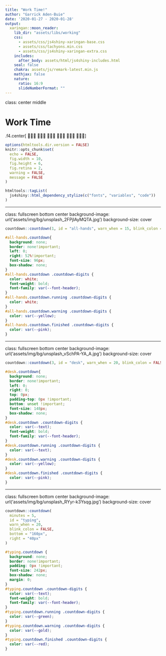 ```yaml
---
title: "Work Time!"
author: "Garrick Aden-Buie"
date: '2020-01-27 - 2020-01-28'
output:
  xaringan::moon_reader:
    lib_dir: "assets/libs/working"
    css:
      - assets/css/js4shiny-xaringan-base.css
      - assets/css/tachyons.min.css
      - assets/css/js4shiny-xaringan-extra.css
    includes:
      after_body: assets/html/js4shiny-includes.html
    seal: false
    chakra: assets/js/remark-latest.min.js
    mathjax: false
    nature:
      ratio: 16:9
      slideNumberFormat: ""
---
```


class: center middle

# Work Time

.f4.center[
&#x1F469;&#x1F3FC;&#x200D;&#x1F4BB;
&#x1F468;&#x1F3FE;&#x200D;&#x1F4BB;
&#x1F469;&#x1F3FB;&#x200D;&#x1F4BB;
&#x1F469;&#x1F3FE;&#x200D;&#x1F4BB;
&#x1F468;&#x1F3FD;&#x200D;&#x1F4BB;
&#x1F468;&#x1F3FB;&#x200D;&#x1F4BB;
]

```r
options(htmltools.dir.version = FALSE)
knitr::opts_chunk$set(
  echo = FALSE,
  fig.width = 10,
  fig.height = 6,
  fig.retina = 2,
  warning = FALSE,
  message = FALSE
)
```

```r
htmltools::tagList(
  js4shiny::html_dependency_stylize(c("fonts", "variables", "code"))
)
```

---

class: fullscreen bottom center
background-image: url('assets/img/bg/unsplash_2FPjlAyMQTA.jpg')
background-size: cover

```r
countdown::countdown(1, id = "all-hands", warn_when = 15, blink_colon = FALSE)
```

```css
#all-hands.countdown{
  background: none;
  border: none!important;
  left: 0;
  right: 52%!important;
  font-size: 96px;
  box-shadow: none;
}
#all-hands.countdown .countdown-digits {
  color: white;
  font-weight: bold;
  font-family: var(--font-header);
}
#all-hands.countdown.running .countdown-digits {
  color: white;
}
#all-hands.countdown.warning .countdown-digits {
  color: var(--yellow);
}
#all-hands.countdown.finished .countdown-digits {
  color: var(--pink);
}
```

---

class: fullscreen bottom center
background-image: url('assets/img/bg/unsplash_vSchPA-YA_A.jpg')
background-size: cover

```r
countdown::countdown(3, id = "desk", warn_when = 20, blink_colon = FALSE)
```

```css
#desk.countdown{
  background: none;
  border: none!important;
  left: 0;
  right: 0;
  top: 0px;
  padding-top: 0px !important;
  bottom: unset !important;
  font-size: 148px;
  box-shadow: none;
}
#desk.countdown .countdown-digits {
  color: var(--text);
  font-weight: bold;
  font-family: var(--font-header);
}
#desk.countdown.running .countdown-digits {
  color: var(--text);
}
#desk.countdown.warning .countdown-digits {
  color: var(--yellow);
}
#desk.countdown.finished .countdown-digits {
  color: var(--pink);
}
```

---

class: fullscreen bottom center
background-image: url('assets/img/bg/unsplash_RYyr-k3Ysqg.jpg')
background-size: cover

```r
countdown::countdown(
  minutes = 5,
  id = "typing",
  warn_when = 20,
  blink_colon = FALSE,
  bottom = "160px",
  right = "40px"
)
```

```css
#typing.countdown {
  background: none;
  border: none!important;
  padding: 0px !important;
  font-size: 242px;
  box-shadow: none;
  margin: 0;
}
#typing.countdown .countdown-digits {
  color: var(--text);
  font-weight: bold;
  font-family: var(--font-header);
}
#typing.countdown.running .countdown-digits {
  color: var(--green);
}
#typing.countdown.warning .countdown-digits {
  color: var(--gold);
}
#typing.countdown.finished .countdown-digits {
  color: var(--red);
}
```
